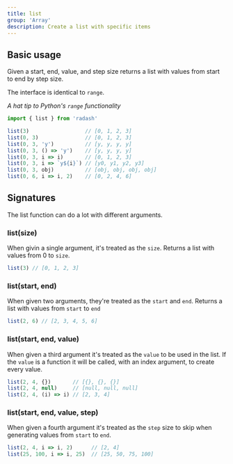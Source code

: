 ```yaml
---
title: list
group: 'Array'
description: Create a list with specific items
---
```


## Basic usage

Given a start, end, value, and step size returns a list with values from start to end by step size.

The interface is identical to `range`.

_A hat tip to Python's `range` functionality_

```ts
import { list } from 'radash'

list(3)                  // [0, 1, 2, 3]
list(0, 3)               // [0, 1, 2, 3]
list(0, 3, 'y')          // [y, y, y, y]
list(0, 3, () => 'y')    // [y, y, y, y]
list(0, 3, i => i)       // [0, 1, 2, 3]
list(0, 3, i => `y${i}`) // [y0, y1, y2, y3]
list(0, 3, obj)          // [obj, obj, obj, obj]
list(0, 6, i => i, 2)    // [0, 2, 4, 6]
```

## Signatures

The list function can do a lot with different arguments.

### list(size)

When givin a single argument, it's treated as the `size`. Returns a list with values from 0 to `size`.

```ts
list(3) // [0, 1, 2, 3]
```

### list(start, end)

When given two arguments, they're treated as the `start` and `end`. Returns a list with values from `start` to `end`

```ts
list(2, 6) // [2, 3, 4, 5, 6]
```

### list(start, end, value)

When given a third argument it's treated as the `value` to be used in the list. If the `value` is a function it will be called, with an index argument, to create every value.

```ts
list(2, 4, {})       // [{}, {}, {}]
list(2, 4, null)     // [null, null, null]
list(2, 4, (i) => i) // [2, 3, 4]
```

### list(start, end, value, step)

When given a fourth argument it's treated as the `step` size to skip when generating values from `start` to `end`.

```ts
list(2, 4, i => i, 2)      // [2, 4]
list(25, 100, i => i, 25)  // [25, 50, 75, 100]
```
